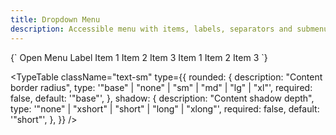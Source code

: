 ```yaml
---
title: Dropdown Menu
description: Accessible menu with items, labels, separators and submenus.
---
```


<LiveComponent language="tsx">
{`

  <DropdownMenu>
    <DropdownMenuTrigger>Open</DropdownMenuTrigger>
    <DropdownMenuContent>
      <DropdownMenuLabel>Menu Label</DropdownMenuLabel>
      <DropdownMenuSeparator />
      <DropdownMenuItem>Item 1</DropdownMenuItem>
      <DropdownMenuItem>Item 2</DropdownMenuItem>
      <DropdownMenuItem>Item 3</DropdownMenuItem>
      <DropdownMenuSeparator />
      <DropdownMenuCheckboxItem checked={true}>Item 1</DropdownMenuCheckboxItem>
      <DropdownMenuCheckboxItem checked={false}>Item 2</DropdownMenuCheckboxItem>
      <DropdownMenuCheckboxItem checked={false}>Item 3</DropdownMenuCheckboxItem>
    </DropdownMenuContent>
  </DropdownMenu>
`}
</LiveComponent>

<TypeTable
  className="text-sm"
  type={{
    rounded: {
      description: "Content border radius",
      type: '"base" | "none" | "sm" | "md" | "lg" | "xl"',
      required: false,
      default: '"base"',
    },
    shadow: {
      description: "Content shadow depth",
      type: '"none" | "xshort" | "short" | "long" | "xlong"',
      required: false,
      default: '"short"',
    },
  }}
/>


